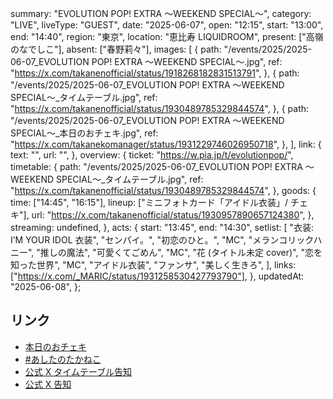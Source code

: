   summary: "EVOLUTION POP! EXTRA 〜WEEKEND SPECIAL〜",
  category: "LIVE",
  liveType: "GUEST",
  date: "2025-06-07",
  open: "12:15",
  start: "13:00",
  end: "14:40",
  region: "東京",
  location: "恵比寿 LIQUIDROOM",
  present: ["高嶺のなでしこ"],
  absent: ["春野莉々"],
  images: [
    {
      path: "/events/2025/2025-06-07_EVOLUTION POP! EXTRA 〜WEEKEND SPECIAL〜.jpg",
      ref: "https://x.com/takanenofficial/status/1918268182831513791",
    },
    {
      path: "/events/2025/2025-06-07_EVOLUTION POP! EXTRA 〜WEEKEND SPECIAL〜_タイムテーブル.jpg",
      ref: "https://x.com/takanenofficial/status/1930489785329844574",
    },
    {
      path: "/events/2025/2025-06-07_EVOLUTION POP! EXTRA 〜WEEKEND SPECIAL〜_本日のおチェキ.jpg",
      ref: "https://x.com/takanekomanager/status/1931229746026950718",
    },
  ],
  link: {
    text: "",
    url: "",
  },
  overview: {
    ticket: "https://w.pia.jp/t/evolutionpop/",
    timetable: {
      path: "/events/2025/2025-06-07_EVOLUTION POP! EXTRA 〜WEEKEND SPECIAL〜_タイムテーブル.jpg",
      ref: "https://x.com/takanenofficial/status/1930489785329844574",
    },
    goods: {
      time: ["14:45", "16:15"],
      lineup: ["ミニフォトカード「アイドル衣装」/ チェキ"],
      url: "https://x.com/takanenofficial/status/1930957890657124380",
    },
    streaming: undefined,
  },
  acts: {
    start: "13:45",
    end: "14:30",
    setlist: [
      "衣装: I’M YOUR IDOL 衣装",
      "センパイ。",
      "初恋のひと。",
      "MC",
      "メランコリックハニー",
      "推しの魔法",
      "可愛くてごめん",
      "MC",
      "花 (タイトル未定 cover)",
      "恋を知った世界",
      "MC",
      "アイドル衣装",
      "ファンサ",
      "美しく生きろ",
    ],
    links: ["https://x.com/_MARIC/status/1931258530427793790"],
  },
  updatedAt: "2025-06-08",
};

## リンク

- [本日のおチェキ](https://x.com/takanekomanager/status/1931229746026950718)
- [#あしたのたかねこ](https://x.com/takanenofficial/status/1930957890657124380)
- [公式 X タイムテーブル告知](https://x.com/takanenofficial/status/1930489785329844574)
- [公式 X 告知](https://x.com/takanenofficial/status/1918268182831513791)
